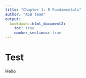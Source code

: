 ```yaml
---
title: "Chapter 1: R Fundamentals"
author: "ASB team"
output:
  bookdown::html_document2:
    toc: true
    number_sections: true
---
```


# Test 

Hello
